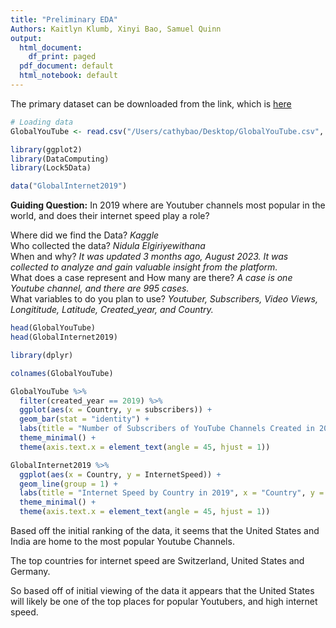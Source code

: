 ```yaml
---
title: "Preliminary EDA"
Authors: Kaitlyn Klumb, Xinyi Bao, Samuel Quinn
output:
  html_document:
    df_print: paged
  pdf_document: default
  html_notebook: default
---
```

The primary dataset can be downloaded from the link, which is [here](https://github.com/Cassiebxy/STAT-184-Final-Project/tree/main)  


```r
# Loading data
GlobalYouTube <- read.csv("/Users/cathybao/Desktop/GlobalYouTube.csv", header = TRUE)

library(ggplot2)
library(DataComputing)
library(Lock5Data)

data("GlobalInternet2019")
```


**Guiding Question:** In 2019 where are Youtuber channels most popular in the world, and does their internet speed play a role?     


Where did we find the Data? *Kaggle*    
Who collected the data? *Nidula Elgiriyewithana*    
When and why? *It was updated 3 months ago, August 2023. It was collected to analyze and gain valuable insight from the platform.*   
What does a case represent and How many are there? *A case is one Youtube channel, and there are 995 cases.*    
What variables to do you plan to use? *Youtuber, Subscribers, Video Views, Longititude, Latitude, Created_year, and Country.*     



```r
head(GlobalYouTube)
head(GlobalInternet2019)
```

```r
library(dplyr)

colnames(GlobalYouTube)

GlobalYouTube %>%
  filter(created_year == 2019) %>%
  ggplot(aes(x = Country, y = subscribers)) +
  geom_bar(stat = "identity") +
  labs(title = "Number of Subscribers of YouTube Channels Created in 2019 by Country", x = "Country", y = "Subscribers") +
  theme_minimal() +
  theme(axis.text.x = element_text(angle = 45, hjust = 1))
```

```r
GlobalInternet2019 %>%
  ggplot(aes(x = Country, y = InternetSpeed)) +
  geom_line(group = 1) +
  labs(title = "Internet Speed by Country in 2019", x = "Country", y = "Speed (Mbps)") +
  theme_minimal() +
  theme(axis.text.x = element_text(angle = 45, hjust = 1))

```


Based off the initial ranking of the data, it seems that the United States and India are home to the most popular Youtube Channels. 

The top countries for internet speed are Switzerland, United States and Germany. 

So based off of initial viewing of the data it appears that the United States will likely be one of the top places for popular Youtubers, and high internet speed. 


